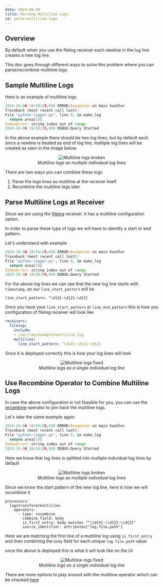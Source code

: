 ```yaml
---
date: 2024-06-20
title: Parsing Multiline Logs
id: parse-multiline-logs
---
```


## Overview

By default when you use the filelog receiver each newline in the log line creates a new log line. 

This doc goes through different ways to solve this problem where you can parse/recombine multiline logs.



## Sample Multiline Logs
Here is an example of multiline logs

  ```python
2024-20-06 18:58:05,898 ERROR:Exception on main handler
Traceback (most recent call last):
  File "python-logger.py", line 9, in make_log
    return area[10]
IndexError: string index out of range
2024-20-06 18:58:05,898 DEBUG:Query Started
  ```

In the above example there should be two log lines, but by default each since a newline is treated as end of log line, multiple log lines will be created as seen in the image below.

<figure data-zoomable align="center">
  <img
    src="/img/logs/multiline/multiline_broken.png"
    alt="Multiline logs broken"
  />
  <figcaption>
    <i>
        Multiline logs as multiple individual log lines
    </i>
  </figcaption>
</figure>

There are two ways you can combine these logs 
1) Parse the logs lines as multiline at the receiver itself.
2) Recombine the multiline logs later

## Parse Multiline Logs at Receiver

Since we are using the [filelog](https://github.com/open-telemetry/opentelemetry-collector-contrib/blob/main/receiver/filelogreceiver/README.md) receiver. It has a
multiline configuration option.

In order to parse these type of logs we will have to identify a start or end pattern.

Let's understand with example

  ```python
2024-20-06 18:58:05,898 ERROR:Exception on main handler
Traceback (most recent call last):
  File "python-logger.py", line 9, in make_log
    return area[10]
IndexError: string index out of range
2024-20-06 18:58:05,898 DEBUG:Query Started
  ```

For the above log lines we can see that the new log line starts with `timestamp`, so our `line_start_pattern` will be 

```
line_start_pattern: ^\d{4}-\d{2}-\d{2}
```

Once you have your `line_start_pattern` or `line_end_pattern` this is how you configuration of filelog receiver will look like

```yaml
receivers:
  filelog:
    include:
    - /var/log/example/multiline.log
    multiline:
      line_start_pattern: ^\d{4}-\d{2}-\d{2}
```

Once it is deployed correctly this is how your log lines will look 

<figure data-zoomable align="center">
  <img
    src="/img/logs/multiline/multiline_python.png"
    alt="Multiline logs fixed"
  />
  <figcaption>
    <i>
        Multiline logs as a single individual log line
    </i>
  </figcaption>
</figure>



## Use Recombine Operator to Combine Multiline Logs

In case the above configuration is not feasible for you, you can use the [recombine](https://github.com/open-telemetry/opentelemetry-collector-contrib/blob/main/pkg/stanza/docs/operators/recombine.md) 
operator to join back the multiline logs.

Let's take the same example again

  ```python
2024-20-06 18:58:05,898 ERROR:Exception on main handler
Traceback (most recent call last):
  File "python-logger.py", line 9, in make_log
    return area[10]
IndexError: string index out of range
2024-20-06 18:58:05,898 DEBUG:Query Started
  ```


Here we know that log lines is splitted into multiple individual log lines by default
<figure data-zoomable align="center">
  <img
    src="/img/logs/multiline/multiline_broken.png"
    alt="Multiline logs broken"
  />
  <figcaption>
    <i>
        Multiline logs as multiple individual log lines
    </i>
  </figcaption>
</figure>

Since we know the start pattern of the new log line, here is how we will recombine it

```
processors:
  logstransform/multiline:
    operators:
      - type: recombine
        combine_field: body
        is_first_entry: body matches "^\\d{4}-\\d{2}-\\d{2}"
        source_identifier: attributes["log.file.path"]
```

Here we are matching the first line of a multiline log using `is_first_entry` and then combining the `body` field for each unique `log.file.path` value 


once the above is deployed this is what it will look like on the UI

<figure data-zoomable align="center">
  <img
    src="/img/logs/multiline/multiline_python.png"
    alt="Multiline logs fixed"
  />
  <figcaption>
    <i>
        Multiline logs as a single individual log line
    </i>
  </figcaption>
</figure>


There are more options to play around with the multiline operator which can be checked [here](https://github.com/open-telemetry/opentelemetry-collector-contrib/blob/main/pkg/stanza/docs/operators/recombine.md) 